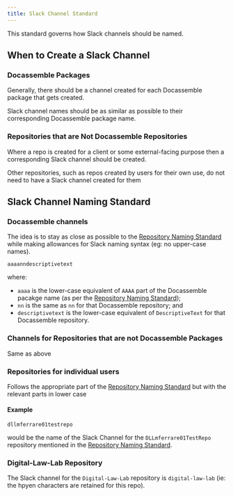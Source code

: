 ```yaml
---
title: Slack Channel Standard
---
```

This standard governs how Slack channels should be named.

## When to Create a Slack Channel

### Docassemble Packages
Generally, there should be a channel created for each Docassemble package
that gets created.

Slack channel names should be as similar as possible to their corresponding Docassemble package name.

### Repositories that are Not Docassemble Repositories
Where a repo is created for a client or some external-facing purpose then a corresponding Slack
channel should be created.

Other repositories, such as repos created by users for their own use, do not need to have a 
Slack channel created for them

## Slack Channel Naming Standard

### Docassemble channels
The idea is to stay as close as possible to the [Repository Naming Standard](./repository-naming-standard)
while making allowances for Slack naming syntax (eg: no upper-case names).

`aaaanndescriptivetext`

where:

- `aaaa` is the lower-case equivalent of `AAAA` part of the Docassemble pacakge name
(as per the [Repository Naming Standard](./repository-naming-standard));
- `nn` is the same as `nn` for that Docassemble repository; and
- `descriptivetext` is the lower-case equivalent of `DescriptiveText` for that Docassemble repository.

### Channels for Repositories that are not Docassemble Packages
Same as above

### Repositories for individual users
Follows the appropriate part of the [Repository Naming Standard](./repository-naming-standard)
but with the relevant parts in lower case

#### Example
`dllmferrare01testrepo`

would be the name of the Slack Channel for the `DLLmferrare01TestRepo` repository
mentioned in the [Repository Naming Standard](./repository-naming-standard).

### Digital-Law-Lab Repository
The Slack channel for the `Digital-Law-Lab` repository is `digital-law-lab` (ie:
the hpyen characters are retained for this repo).





